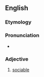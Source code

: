 ==English==

===Etymology===
{{suffix|en|accompany|able}}

===Pronunciation===
* {{a|UK}} {{IPA|/əˈkʌmp.nə.bəl/|/əˈkʌmp.ən.ə.bəl/|lang=en}}

===Adjective===
{{en-adj}}

# {{lb|en|obsolete}} [[sociable]]
#: {{rfquotek|lang=en|Sir Philip Sidney}}